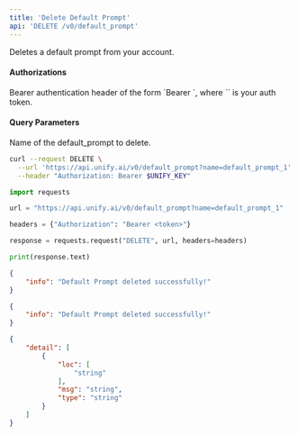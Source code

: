 ```yaml
---
title: 'Delete Default Prompt'
api: 'DELETE /v0/default_prompt'
---
```

Deletes a default prompt from your account.

#### Authorizations

<ParamField header="Authorization" type="string" required="true">
  Bearer authentication header of the form `Bearer <token>`, where `<token>` is your auth token.
</ParamField>

#### Query Parameters

<ParamField query="name" type="string" required="true">
Name of the default_prompt to delete.
</ParamField>

<RequestExample>

```bash cURL
curl --request DELETE \
  --url 'https://api.unify.ai/v0/default_prompt?name=default_prompt_1' \
  --header "Authorization: Bearer $UNIFY_KEY"
```

```python Python
import requests

url = "https://api.unify.ai/v0/default_prompt?name=default_prompt_1"

headers = {"Authorization": "Bearer <token>"}

response = requests.request("DELETE", url, headers=headers)

print(response.text)
```

</RequestExample>
<ResponseExample>

```json 200
{
    "info": "Default Prompt deleted successfully!"
}
```

```json 404
{
    "info": "Default Prompt deleted successfully!"
}
```

```json 422
{
    "detail": [
        {
            "loc": [
                "string"
            ],
            "msg": "string",
            "type": "string"
        }
    ]
}
```

</ResponseExample>

